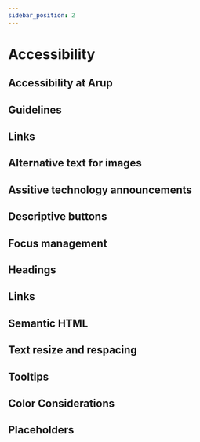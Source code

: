 ```yaml
---
sidebar_position: 2
---
```


# Accessibility

## Accessibility at Arup

## Guidelines

## Links

## Alternative text for images

## Assitive technology announcements

## Descriptive buttons

## Focus management

## Headings

## Links

## Semantic HTML

## Text resize and respacing

## Tooltips

## Color Considerations

## Placeholders
